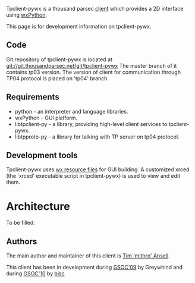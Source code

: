 Tpclient-pywx is a thousand parsec [[Clients|client]] which provides a 2D interface using [http://www.wxpython.org wxPython].

This page is for development information on tpclient-pywx.

== Code == 

Git repository of tpclient-pywx is located at git://git.thousandparsec.net/git/tpclient-pywx
The master branch of it contains tp03 version. The version of client for communication through TP04 protocol is placed on 'tp04' branch.

== Requirements ==

* python - an interpreter and language libraries.
* wxPython - GUI platform.
* libtpclient-py - a library, providing high-level client services to tpclient-pywx.
* libtpproto-py - a library for talking with TP server on tp04 protocol.

== Development tools==

Tpclient-pywx uses [http://wiki.wxwidgets.org/Resource_Files wx resource files] for GUI building. A customized xrced (the 'xrced' executable script in tpclient-pywx) is used to view and edit them. 

= Architecture = 

To be filled.
 
== Authors ==

The main author and maintainer of this client is [mailto:mithro@mithis.com Tim 'mithro' Ansell].

This client has been in development during [http://greywhind.wordpress.com/2009/08/19/gsoc-2009-final-report/ GSOC'09] by Greywhind and during [[Google Summer of Code/Proposals2010/bisc proposal | GSOC'10]] by [mailto:ruchkin.ivan@gmail.com bisc]